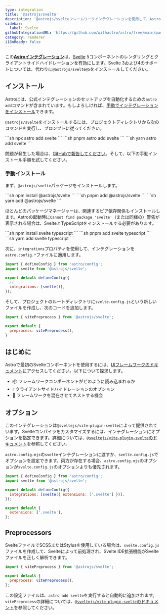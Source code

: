 ```yaml
---
type: integration
title: '@astrojs/svelte'
description: '@astrojs/svelteフレームワークインテグレーションを使用して、Astroプロジェクトのコンポーネントサポートを拡張する方法を学びます。'
sidebar:
  label: Svelte
githubIntegrationURL: 'https://github.com/withastro/astro/tree/main/packages/integrations/svelte/'
category: renderer
i18nReady: false
---
```


この[**Astroインテグレーション**][astro-integration]は、[Svelte](https://svelte.dev/) 5コンポーネントのレンダリングとクライアントサイドハイドレーションを有効にします。Svelte 3および4のサポートについては、代わりに`@astrojs/svelte@5`をインストールしてください。

## インストール

Astroには、公式インテグレーションのセットアップを自動化するための`astro add`コマンドが含まれています。もしよろしければ、[手動でインテグレーションをインストール](#手動インストール)できます。

`@astrojs/svelte`をインストールするには、プロジェクトディレクトリから次のコマンドを実行し、プロンプトに従ってください。

<PackageManagerTabs>
  <Fragment slot="npm">
  ```sh
  npx astro add svelte
  ```
  </Fragment>
  <Fragment slot="pnpm">
  ```sh
  pnpm astro add svelte
  ```
  </Fragment>
  <Fragment slot="yarn">
  ```sh
  yarn astro add svelte
  ```
  </Fragment>
</PackageManagerTabs>

問題が発生した場合は、[GitHubで報告してください](https://github.com/withastro/astro/issues)。そして、以下の手動インストール手順を試してください。

### 手動インストール

まず、`@astrojs/svelte`パッケージをインストールします。

<PackageManagerTabs>
  <Fragment slot="npm">
  ```sh
  npm install @astrojs/svelte
  ```
  </Fragment>
  <Fragment slot="pnpm">
  ```sh
  pnpm add @astrojs/svelte
  ```
  </Fragment>
  <Fragment slot="yarn">
  ```sh
  yarn add @astrojs/svelte
  ```
  </Fragment>
</PackageManagerTabs>

ほとんどのパッケージマネージャーは、関連するピア依存関係もインストールします。Astroの起動時に`Cannot find package 'svelte'`（または同様の）警告が表示される場合は、SvelteとTypeScriptをインストールする必要があります。

<PackageManagerTabs>
  <Fragment slot="npm">
  ```sh
  npm install svelte typescript
  ```
  </Fragment>
  <Fragment slot="pnpm">
  ```sh
  pnpm add svelte typescript
  ```
  </Fragment>
  <Fragment slot="yarn">
  ```sh
  yarn add svelte typescript
  ```
  </Fragment>
</PackageManagerTabs>

次に、`integrations`プロパティを使用して、インテグレーションを`astro.config.*`ファイルに適用します。

```js title="astro.config.mjs" ins={2} ins="svelte()"
import { defineConfig } from 'astro/config';
import svelte from '@astrojs/svelte';

export default defineConfig({
  // ...
  integrations: [svelte()],
});
```

そして、プロジェクトのルートディレクトリに`svelte.config.js`という新しいファイルを作成し、次のコードを追加します。

```js title="svelte.config.js"
import { vitePreprocess } from '@astrojs/svelte';

export default {
  preprocess: vitePreprocess(),
}
```

## はじめに

Astroで最初のSvelteコンポーネントを使用するには、[UIフレームワークのドキュメント][astro-ui-frameworks]にアクセスしてください。以下について探求します。

* 📦 フレームワークコンポーネントがどのように読み込まれるか
* 💧 クライアントサイドハイドレーションのオプション
* 🤝 フレームワークを混在させてネストする機会

## オプション

このインテグレーションは`@sveltejs/vite-plugin-svelte`によって提供されています。Svelteコンパイラをカスタマイズするには、インテグレーションにオプションを指定できます。詳細については、[`@sveltejs/vite-plugin-svelte`のドキュメント](https://github.com/sveltejs/vite-plugin-svelte/blob/HEAD/docs/config.md)を参照してください。

`astro.config.mjs`の`svelte`インテグレーションに渡すか、`svelte.config.js`でオプションを設定できます。両方が存在する場合、`astro.config.mjs`のオプションが`svelte.config.js`のオプションよりも優先されます。

```js title="astro.config.mjs" "extensions: ['.svelte']"
import { defineConfig } from 'astro/config';
import svelte from '@astrojs/svelte';

export default defineConfig({
  integrations: [svelte({ extensions: ['.svelte'] })],
});
```

```js title="svelte.config.js"
export default {
  extensions: ['.svelte'],
};
```

## Preprocessors

<Since v="2.0.0" pkg="@astrojs/svelte" />

SvelteファイルでSCSSまたはStylusを使用している場合は、`svelte.config.js`ファイルを作成して、Svelteによって前処理され、Svelte IDE拡張機能がSvelteファイルを正しく解析できます。

```js title="svelte.config.js"
import { vitePreprocess } from '@astrojs/svelte';

export default {
  preprocess: vitePreprocess(),
};
```

この設定ファイルは、`astro add svelte`を実行すると自動的に追加されます。`vitePreprocess`の詳細については、[`@sveltejs/vite-plugin-svelte`のドキュメント](https://github.com/sveltejs/vite-plugin-svelte/blob/HEAD/docs/preprocess.md)を参照してください。

[astro-integration]: /ja/guides/integrations-guide/

[astro-ui-frameworks]: /ja/guides/framework-components/
